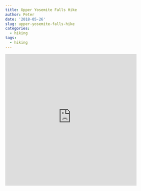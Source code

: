```yaml
---
title: Upper Yosemite Falls Hike
author: Peter
date: '2018-05-26'
slug: upper-yosemite-falls-hike
categories:
  - hiking
tags: 
  - hiking
---
```


<iframe src='https://www.gaiagps.com/datasummary/track/f5de6920a09b6b0ce1cbbd827f1a961b/?embed=True' style='border:none; overflow-y: hidden; background-color:white; min-width: 320px; max-width:420px; width:100%; height: 420px;' scrolling='no' seamless='seamless'></iframe>